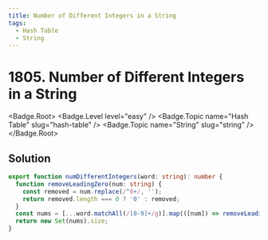 ```yaml
---
title: Number of Different Integers in a String
tags:
  - Hash Table
  - String
---
```


# 1805. Number of Different Integers in a String

<Badge.Root>
  <Badge.Level level="easy" />
  <Badge.Topic name="Hash Table" slug="hash-table" />
  <Badge.Topic name="String" slug="string" />
</Badge.Root>

## Solution

```typescript filename="solution.ts" copy
export function numDifferentIntegers(word: string): number {
  function removeLeadingZero(num: string) {
    const removed = num.replace(/^0+/, '');
    return removed.length === 0 ? '0' : removed;
  }
  const nums = [...word.matchAll(/[0-9]+/g)].map(([num]) => removeLeadingZero(num));
  return new Set(nums).size;
}
```

<ProblemLink
  codingSite="leetcode"
  href="https://leetcode.com/problems/number-of-different-integers-in-a-string"
  title="Number of Different Integers in a String"
/>
